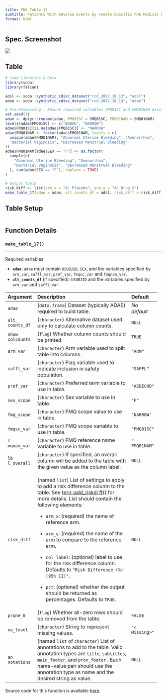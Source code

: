 ```yaml
---
title: FDA Table 17
subtitle: Patients With Adverse Events by Female-Specific FDA Medical Query (Narrow) and Preferred Term, Female Safety Population, Pooled Analyses
format: html
---
```


::: panel-tabset
## Spec. Screenshot

![](../assets/images/screenshots/table_17.png){fig-align="center"}

## Table

```r
# Load Libraries & Data
library(scda)
library(falcon)

adsl <- scda::synthetic_cdisc_dataset("rcd_2022_10_13", "adsl")
adae <- scda::synthetic_cdisc_dataset("rcd_2022_10_13", "adae")

# Pre-Processing - Ensure required variables FMQ01SC and FMQ01NAM exist in adae
set.seed(1)
adae <- dplyr::rename(adae, FMQ01SC = SMQ01SC, FMQ01NAM = SMQ01NAM)
levels(adae$FMQ01SC) <- c("BROAD", "NARROW")
adae$FMQ01SC[is.na(adae$FMQ01SC)] <- "NARROW"
adae$FMQ01NAM <- factor(adae$FMQ01NAM, levels = c(
  unique(adae$FMQ01NAM), "Abnormal Uterine Bleeding", "Amenorrhea",
  "Bacterial Vaginosis", "Decreased Menstrual Bleeding"
))
adae$FMQ01NAM[adae$SEX == "F"] <- as.factor(
  sample(c(
    "Abnormal Uterine Bleeding", "Amenorrhea",
    "Bacterial Vaginosis", "Decreased Menstrual Bleeding"
  ), sum(adae$SEX == "F"), replace = TRUE)
)

# Output Table
risk_diff <- list(arm_x = "B: Placebo", arm_y = "A: Drug X")
make_table_17(adae = adae, alt_counts_df = adsl, risk_diff = risk_diff)
```

## Table Setup

```r
```

## Function Details

### `make_table_17()`

------------------------------------------------------------------------

Required variables:

-   **`adae`**: `adae` must contain `USUBJID`, `SEX`, and the variables
    specified by `arm_var`, `saffl_var`, `pref_var`, `fmqsc_var` and
    `fmqnam_var`.
-   **`alt_counts_df`** (if specified): `USUBJID` and the variables
    specified by `arm_var` and `saffl_var`.

+------------+-------------------------------------------+------------+
| Argument   | Description                               | Default    |
+:===========+:==========================================+:===========+
| `adae`     | (`data.frame`) Dataset (typically ADAE)   | *No        |
|            | required to build table.                  | default*   |
+------------+-------------------------------------------+------------+
| `alt_      | (`character`) Alternative dataset used    | `NULL`     |
| counts_df` | only to calculate column counts.          |            |
+------------+-------------------------------------------+------------+
| `show_     | (`flag`) Whether column counts should be  | `TRUE`     |
| colcounts` | printed.                                  |            |
+------------+-------------------------------------------+------------+
| `arm_var`  | (`character`) Arm variable used to split  | `"ARM"`    |
|            | table into columns.                       |            |
+------------+-------------------------------------------+------------+
| `          | (`character`) Flag variable used to       | `"SAFFL"`  |
| saffl_var` | indicate inclusion in safety population.  |            |
+------------+-------------------------------------------+------------+
| `pref_var` | (`character`) Preferred term variable to  | `          |
|            | use in table.                             | "AEDECOD"` |
+------------+-------------------------------------------+------------+
| `          | (`character`) Sex variable to use in      | `"F"`      |
| sex_scope` | table.                                    |            |
+------------+-------------------------------------------+------------+
| `          | (`character`) FMQ scope value to use in   | `"NARROW"` |
| fmq_scope` | table.                                    |            |
+------------+-------------------------------------------+------------+
| `          | (`character`) FMQ scope variable to use   | `          |
| fmqsc_var` | in table.                                 | "FMQ01SC"` |
+------------+-------------------------------------------+------------+
| `f         | (`character`) FMQ reference name variable | `"         |
| mqnam_var` | to use in table.                          | FMQ01NAM"` |
+------------+-------------------------------------------+------------+
| `lb        | (`character`) If specified, an overall    | `NULL`     |
| l_overall` | column will be added to the table with    |            |
|            | the given value as the column label.      |            |
+------------+-------------------------------------------+------------+
| `          | (named `list`) List of settings to apply  | `NULL`     |
| risk_diff` | to add a risk difference column to the    |            |
|            | table. See                                |            |
|            | [tern::add_riskdi                         |            |
|            | ff()](https://insightsengineering.github. |            |
|            | io/tern/main/reference/add_riskdiff.html) |            |
|            | for more details. List should contain the |            |
|            | following elements:                       |            |
|            |                                           |            |
|            | -   `arm_x`: (required) the name of       |            |
|            |     reference arm.                        |            |
|            |                                           |            |
|            | -   `arm_y`: (required) the name of the   |            |
|            |     arm to compare to the reference arm.  |            |
|            |                                           |            |
|            | -   `col_label`: (optional) label to use  |            |
|            |     for the risk difference column.       |            |
|            |     Defaults to                           |            |
|            |     `"Risk Difference (%) (95% CI)"`.     |            |
|            |                                           |            |
|            | -   `pct`: (optional) whether the output  |            |
|            |     should be returned as percentages.    |            |
|            |     Defaults to `TRUE`.                   |            |
+------------+-------------------------------------------+------------+
| `prune_0`  | (`flag`) Whether all-zero rows should be  | `FALSE`    |
|            | removed from the table.                   |            |
+------------+-------------------------------------------+------------+
| `na_level` | (`character`) String to represent missing | `"<        |
|            | values.                                   | Missing>"` |
+------------+-------------------------------------------+------------+
| `an        | (named `list` of `character`) List of     | `NULL`     |
| notations` | annotations to add to the table. Valid    |            |
|            | annotation types are `title`,             |            |
|            | `subtitles`, `main_footer`, and           |            |
|            | `prov_footer.` Each name-value pair       |            |
|            | should use the annotation type as name    |            |
|            | and the desired string as value.          |            |
+------------+-------------------------------------------+------------+

Source code for this function is available
[here](https://github.com/pharmaverse/falcon/blob/main/R/fda-table_17.R).
:::
